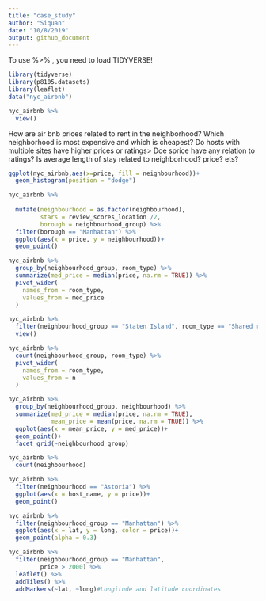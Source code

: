 ```yaml
---
title: "case_study"
author: "Siquan"
date: "10/8/2019"
output: github_document
---
```


To use %>% , you need to load TIDYVERSE!

```r
library(tidyverse)
library(p8105.datasets)
library(leaflet)
data("nyc_airbnb")
```

```r
nyc_airbnb %>% 
  view()
```
How are air bnb prices related to rent in the neighborhood?
Which neighborhood is most expensive and which is cheapest?
Do hosts with multiple sites have higher prices or ratings>
Doe sprice have any relation to ratings?
Is average length of stay related to neighborhood? price? ets?
```r
ggplot(nyc_airbnb,aes(x=price, fill = neighbourhood))+
  geom_histogram(position = "dodge")
```

```r
nyc_airbnb %>% 
  
  mutate(neighbourhood = as.factor(neighbourhood),
         stars = review_scores_location /2,
         borough = neighbourhood_group) %>% 
  filter(borough == "Manhattan") %>% 
  ggplot(aes(x = price, y = neighbourhood))+
  geom_point()
```
```r
nyc_airbnb %>% 
  group_by(neighbourhood_group, room_type) %>% 
  summarize(med_price = median(price, na.rm = TRUE)) %>% 
  pivot_wider(
    names_from = room_type,
    values_from = med_price
  )
```
```r
nyc_airbnb %>% 
  filter(neighbourhood_group == "Staten Island", room_type == "Shared room") %>% 
  view()
```

```r
nyc_airbnb %>% 
  count(neighbourhood_group, room_type) %>% 
  pivot_wider(
    names_from = room_type,
    values_from = n
  )
```

```r
nyc_airbnb %>% 
  group_by(neighbourhood_group, neighbourhood) %>% 
  summarize(med_price = median(price, na.rm = TRUE),
            mean_price = mean(price, na.rm = TRUE)) %>% 
  ggplot(aes(x = mean_price, y = med_price))+
  geom_point()+
  facet_grid(~neighbourhood_group)
```
```r
nyc_airbnb %>% 
  count(neighbourhood)
```
```r
nyc_airbnb %>% 
  filter(neighbourhood == "Astoria") %>% 
  ggplot(aes(x = host_name, y = price))+
  geom_point()
```

```r
nyc_airbnb %>% 
  filter(neighbourhood_group == "Manhattan") %>% 
  ggplot(aes(x = lat, y = long, color = price))+
  geom_point(alpha = 0.3)
```
```r
nyc_airbnb %>% 
  filter(neighbourhood_group == "Manhattan",
         price > 2000) %>% 
  leaflet() %>% 
  addTiles() %>% 
  addMarkers(~lat, ~long)#Longitude and latitude coordinates
```



